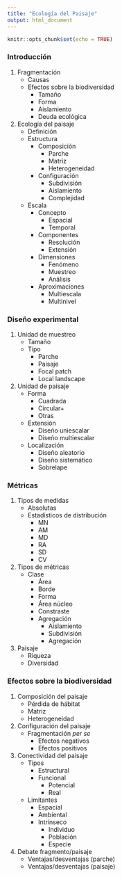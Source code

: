 ```yaml
---
title: "Ecología del Paisaje"
output: html_document
---
```


```r
knitr::opts_chunk$set(echo = TRUE)
```

<div class = "row">
<div class = "col-md-3">
### Introducción

1. Fragmentación
    + Causas
    + Efectos sobre la biodiversidad
        + Tamaño
        + Forma
        + Aislamiento
        + Deuda ecológica
2. Ecología del paisaje
    + Definición
    + Estructura
        + Composición
            + Parche
            + Matriz
            + Heterogeneidad
        + Configuración
            + Subdivisión
            + Aislamiento
            + Complejidad
    + Escala
        + Concepto
            + Espacial
            + Temporal
        + Componentes
            + Resolución
            + Extensión
        + Dimensiones
            + Fenómeno
            + Muestreo
            + Análisis
        + Aproximaciones
            + Multiescala
            + Multinivel
</div>

<div class = "col-md-3">
### Diseño experimental

1. Unidad de muestreo
    + Tamaño
    + Tipo
        + Parche
        + Paisaje
        + Focal patch
        + Local landscape
2. Unidad de paisaje
    + Forma
        + Cuadrada
        + Circular+
        + Otras
    + Extensión
        + Diseño uniescalar
        + Diseño multiescalar
    + Localización
        + Diseño aleatorio
        + Diseño sistemático
        + Sobrelape
</div>

<div class = "col-md-3">
### Métricas

1. Tipos de medidas
    + Absolutas
    + Estadísticos de distribución
        + MN
        + AM
        + MD
        + RA
        + SD
        + CV
2. Tipos de métricas
    + Clase
        + Área
        + Borde
        + Forma
        + Área núcleo
        + Constraste
        + Agregación
            + Aislamiento
            + Subdivisión
            + Agregación
2. Paisaje
    + Riqueza
    + Diversidad
</div>

<div class = "col-md-3">
### Efectos sobre la biodiversidad

1. Composición del paisaje
    + Pérdida de hábitat
    + Matriz
    + Heterogeneidad
2. Configuración del paisaje
    + Fragmentación *per se*
        + Efectos negativos
        + Efectos positivos
3. Conectividad del paisaje
    + Tipos
        + Estructural
        + Funcional
            + Potencial
            + Real
    + Limitantes
        + Espacial
        + Ambiental
        + Intrínseco
            + Individuo
            + Población
            + Especie
4. Debate fragmento/paisaje
    + Ventajas/desventajas (parche)
    + Ventajas/desventajas (paisaje)
</div>
</div>